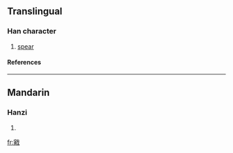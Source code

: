 ==Translingual==
===Han character===
{{Han char|rn=62|rad=戈|as=11|sn=15|four=3385<sub>0</sub>|canj=十金戈 (JCI)}}
# [[spear]]
====References====
{{Han ref|kx=0413.410|dkj=11651|dj=0757.020|hdz=21412.030|uh=622D|ud=25133|bh=E5AC|bd=58796}}
----
==Mandarin==
===Hanzi===
{{cmn-hanzi|pin=[[yǎn]] ([[yan3]])|wg=yen<sup>3</sup>}}
# {{defn|Mandarin}}

[[fr:戭]]